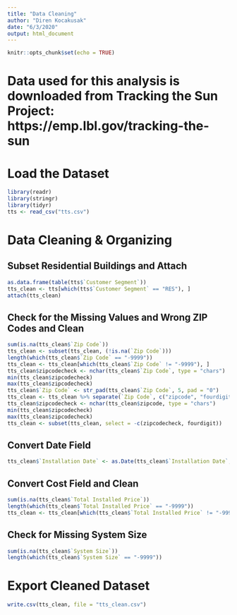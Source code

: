 ```yaml
---
title: "Data Cleaning"
author: "Diren Kocakusak"
date: "6/3/2020"
output: html_document
---
```


```r
knitr::opts_chunk$set(echo = TRUE)
```
# Data used for this analysis is downloaded from Tracking the Sun Project: https://emp.lbl.gov/tracking-the-sun

# Load the Dataset
```r
library(readr)
library(stringr)
library(tidyr)
tts <- read_csv("tts.csv")
```

# Data Cleaning & Organizing
## Subset Residential Buildings and Attach
```r
as.data.frame(table(tts$`Customer Segment`))
tts_clean <- tts[which(tts$`Customer Segment` == "RES"), ]
attach(tts_clean)
```

## Check for the Missing Values and Wrong ZIP Codes and Clean
```r
sum(is.na(tts_clean$`Zip Code`))
tts_clean <- subset(tts_clean, (!is.na(`Zip Code`)))
length(which(tts_clean$`Zip Code` == "-9999"))
tts_clean <- tts_clean[which(tts_clean$`Zip Code` != "-9999"), ]
tts_clean$zipcodecheck <- nchar(tts_clean$`Zip Code`, type = "chars")
min(tts_clean$zipcodecheck)
max(tts_clean$zipcodecheck)
tts_clean$`Zip Code` <- str_pad(tts_clean$`Zip Code`, 5, pad = "0")
tts_clean <- tts_clean %>% separate(`Zip Code`, c("zipcode", "fourdigit"), sep = 5)
tts_clean$zipcodecheck <- nchar(tts_clean$zipcode, type = "chars")
min(tts_clean$zipcodecheck)
max(tts_clean$zipcodecheck)
tts_clean <- subset(tts_clean, select = -c(zipcodecheck, fourdigit))
```

## Convert Date Field
```r
tts_clean$`Installation Date` <- as.Date(tts_clean$`Installation Date`, "%m/%d/%Y")
```

## Convert Cost Field and Clean
```r
sum(is.na(tts_clean$`Total Installed Price`))
length(which(tts_clean$`Total Installed Price` == "-9999"))
tts_clean <- tts_clean[which(tts_clean$`Total Installed Price` != "-9999"), ]
```

## Check for Missing System Size
```r
sum(is.na(tts_clean$`System Size`))
length(which(tts_clean$`System Size` == "-9999"))
```

# Export Cleaned Dataset
```r
write.csv(tts_clean, file = "tts_clean.csv")
```
